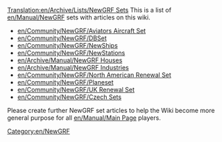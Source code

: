 [[Translation:en/Archive/Lists/NewGRF Sets]]
This is a list of [[en/Manual/NewGRF]] sets with articles on this wiki.

*[[en/Community/NewGRF/Aviators Aircraft Set]]
*[[en/Community/NewGRF/DBSet]]
*[[en/Community/NewGRF/NewShips]]
*[[en/Community/NewGRF/NewStations]]
*[[en/Archive/Manual/NewGRF Houses]]
*[[en/Archive/Manual/NewGRF Industries]]
*[[en/Community/NewGRF/North American Renewal Set]]
*[[en/Community/NewGRF/Planeset]]
*[[en/Community/NewGRF/UK Renewal Set]]
*[[en/Community/NewGRF/Czech Sets]]

Please create further NewGRF set articles to help the Wiki become more general purpose for all [[en/Manual/Main Page]] players.

{{Page:en/Manual/NewGRF}}

[[Category:en/NewGRF]]